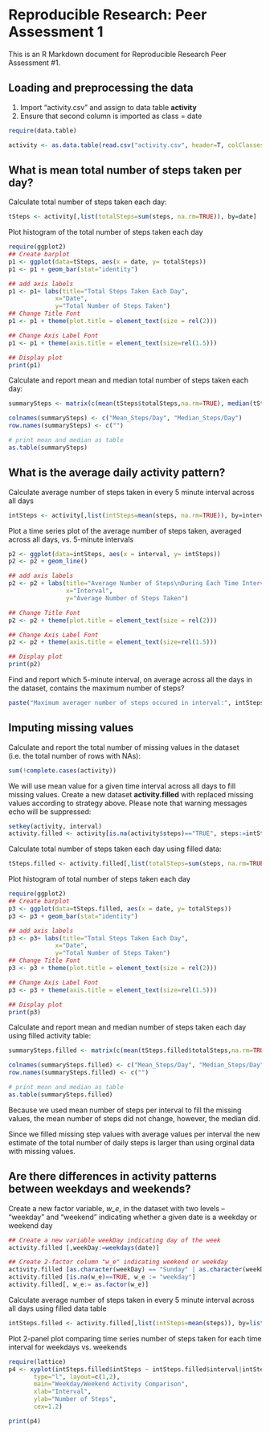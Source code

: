 # Reproducible Research: Peer Assessment 1
This is an R Markdown document for Reproducible Research Peer Assessment #1.

## Loading and preprocessing the data

1. Import "activity.csv" and assign to data table **activity**
2. Ensure that second column is imported as class = date
```r
require(data.table)

activity <- as.data.table(read.csv("activity.csv", header=T, colClasses=c("numeric", "Date", "numeric")))

```


## What is mean total number of steps taken per day?

Calculate total number of steps taken each day:
```r
tSteps <- activity[,list(totalSteps=sum(steps, na.rm=TRUE)), by=date]

```

Plot histogram of the total number of steps taken each day
```r
require(ggplot2)
## Create barplot
p1 <- ggplot(data=tSteps, aes(x = date, y= totalSteps))
p1 <- p1 + geom_bar(stat="identity")

## add axis labels
p1 <- p1+ labs(title="Total Steps Taken Each Day", 
             x="Date",
             y="Total Number of Steps Taken")
## Change Title Font
p1 <- p1 + theme(plot.title = element_text(size = rel(2)))

## Change Axis Label Font
p1 <- p1 + theme(axis.title = element_text(size=rel(1.5)))

## Display plot
print(p1)
```


Calculate and report mean and median total number of steps taken each day:
```r
summarySteps <- matrix(c(mean(tSteps$totalSteps,na.rm=TRUE), median(tSteps$totalSteps,na.rm=TRUE)), ncol=2)

colnames(summarySteps) <- c("Mean_Steps/Day", "Median_Steps/Day")
row.names(summarySteps) <- c("")

# print mean and median as table
as.table(summarySteps)
```


## What is the average daily activity pattern?

Calculate average number of steps taken in every 5 minute interval across all days
```r
intSteps <- activity[,list(intSteps=mean(steps, na.rm=TRUE)), by=interval]
```

Plot a time series plot of the average number of steps taken, averaged across all days, vs. 5-minute intervals
```r
p2 <- ggplot(data=intSteps, aes(x = interval, y= intSteps))
p2 <- p2 + geom_line()

## add axis labels
p2 <- p2 + labs(title="Average Number of Steps\nDuring Each Time Interval", 
                x="Interval",
                y="Average Number of Steps Taken")

## Change Title Font
p2 <- p2 + theme(plot.title = element_text(size = rel(2)))

## Change Axis Label Font
p2 <- p2 + theme(axis.title = element_text(size=rel(1.5)))

## Display plot
print(p2)

```

Find and report which 5-minute interval, on average across all the days in the dataset, contains the maximum number of steps?
```r
paste("Maximum averager number of steps occured in interval:", intSteps$interval[which.max(intSteps$intSteps)])

```


## Imputing missing values

Calculate and report the total number of missing values in the dataset (i.e. the total number of rows with NAs):
```r
sum(!complete.cases(activity))

```

We will use mean value for a given time interval across all days to fill missing values.
Create a new dataset **activity.filled** with replaced missing values according to strategy above.
Please note that warning messages echo will be suppressed:
```r
setkey(activity, interval)
activity.filled <- activity[is.na(activity$steps)=="TRUE", steps:=intSteps$intSteps, by=interval]

```

Calculate total number of steps taken each day using filled data:
```r
tSteps.filled <- activity.filled[,list(totalSteps=sum(steps, na.rm=TRUE)), by=date]

```

Plot histogram of total number of steps taken each day
```r
require(ggplot2)
## Create barplot
p3 <- ggplot(data=tSteps.filled, aes(x = date, y= totalSteps))
p3 <- p3 + geom_bar(stat="identity")

## add axis labels
p3 <- p3+ labs(title="Total Steps Taken Each Day", 
             x="Date",
             y="Total Number of Steps Taken")
## Change Title Font
p3 <- p3 + theme(plot.title = element_text(size = rel(2)))

## Change Axis Label Font
p3 <- p3 + theme(axis.title = element_text(size=rel(1.5)))

## Display plot
print(p3)
```

Calculate and report mean and median number of steps taken each day using filled activity table:
```r
summarySteps.filled <- matrix(c(mean(tSteps.filled$totalSteps,na.rm=TRUE), median(tSteps.filled$totalSteps,na.rm=TRUE)), ncol=2)

colnames(summarySteps.filled) <- c("Mean_Steps/Day", "Median_Steps/Day")
row.names(summarySteps.filled) <- c("")

# print mean and median as table
as.table(summarySteps.filled)
```

Because we used mean number of steps per interval to fill the missing values, the mean number of steps did not change, however, the median did.

Since we filled missing step values with average values per interval the new estimate of the total number of daily steps is larger than using orginal data with missing values.


## Are there differences in activity patterns between weekdays and weekends?

Create a new factor variable, *w_e*, in the dataset with two levels -- "weekday" and "weekend" indicating whether a given date is a weekday or weekend day
```r
## Create a new variable weekDay indicating day of the week
activity.filled [,weekDay:=weekdays(date)]

## Create 2-factor column "w_e" indicating weekend or weekday
activity.filled [as.character(weekDay) == "Sunday" | as.character(weekDay) == "Saturday", w_e := "weekend"]
activity.filled [is.na(w_e)==TRUE, w_e := "weekday"]
activity.filled[, w_e:= as.factor(w_e)]
```

Calculate average number of steps taken in every 5 minute interval across all days using filled data table
```r
intSteps.filled <- activity.filled[,list(intSteps=mean(steps)), by=list(interval, w_e)]

```

Plot 2-panel plot comparing time series number of steps taken for each time interval for weekdays vs. weekends
```r
require(lattice)
p4 <- xyplot(intSteps.filled$intSteps ~ intSteps.filled$interval|intSteps.filled$w_e,
       type="l", layout=c(1,2), 
       main="Weekday/Weekend Activity Comparison", 
       xlab="Interval",
       ylab="Number of Steps",
       cex=1.2)

print(p4)
```

